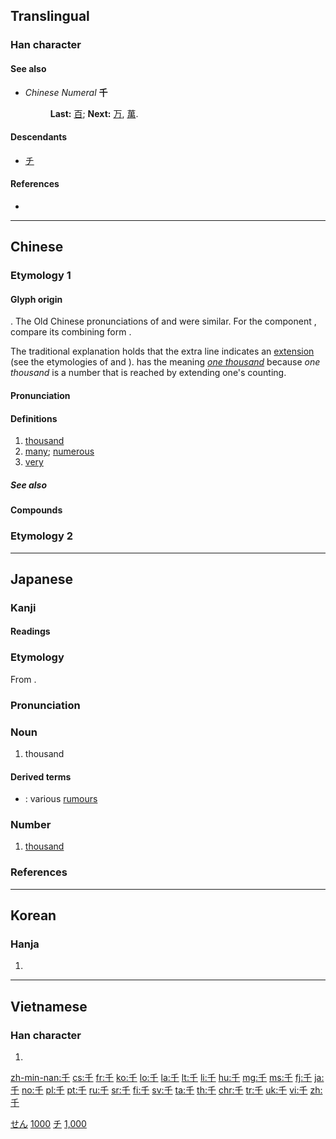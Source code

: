 {{also|于|仟|壬|干|韆}}
{{character info/new}}
==Translingual==
{{stroke order|type=animate}}
{{stroke order|strokes=3}}

===Han character===
{{Han char|rn=24|rad=十|as=01|sn=3|four=20400|canj=HJ|ids=⿱丿十}}

====See also====
* ''Chinese Numeral'' '''千'''
*: '''Last:''' [[百]]; '''Next:''' [[万]], [[萬]].

====Descendants====
* [[チ]]

====References====
* {{Han ref|kx=0155.190|dkj=02697|dj=0351.020|hdz=10059.010|uh=5343|ud=21315|bh=A464|bd=42084}}

----

==Chinese==

===Etymology 1===
{{zh-forms|alt=仟-financial}}

====Glyph origin====
{{Han etyl}}
{{Han compound|一|人|c1=s|c2=p|ls=psc|t1=one, signifying a number}}. The Old Chinese pronunciations of {{och-l|千}} and {{och-l|人}} were similar. For the component {{zh-l|*人}}, compare its combining form {{zh-l|*亻}}.

The traditional explanation holds that the extra line indicates an [[extension]] (see the etymologies of {{zh-l|*年}} and {{zh-l|*延}}). {{lang|zh|千}} has the meaning ''[[one thousand]]'' because ''one thousand'' is a number that is reached by extending one's counting.

====Pronunciation====
{{zh-pron
|m=qiān
|c=cin1
|h=pfs=chhiên
|md=chiĕng
|mn=chheng/chhian
|mn_note=chheng - vernacular, chhian - literary
|mn-t=coin1/cain1
|mn-t_note=coin1 - Chaozhou; cain1 - Huilai
|w=1qi
|mc=y
|oc=y
|ma=zh-qiān.ogg
|cat=num,det,pron,a,adv
}}

====Definitions====
{{zh-hanzi}}

# [[thousand]]
# [[many]]; [[numerous]]
# [[very]]

=====See also=====
{{Chinese-numbers}}

====Compounds====
{{zh-der|千里姻緣一線牽|一刻千金|一壺千金|一字千金|一念三千|一擲千金|一日千里|一曲千金|一瀉千里|一笑千金|一舉千里|一落千丈|一言千金|一諾千金|一飯千金|一髮千鈞|三千世界|三千弟子|三千珠履|三百千千|下筆千言|不遠千里|中千世界|二千石|人千人萬|來千去萬|倚馬千言|僮手指千|儀態萬千|八千子弟|千乘|千乘萬騎|千乞|千了百當|千人所指|千仇萬恨|千仞|千佛塔|千佛山|千佛洞|千依百順|千依萬順|千倉萬箱|千億|千兵萬馬|千刀萬剁|千刀萬剮|千刁萬惡|千千|千千萬萬|千古|千古事|千古傳誦|千古未聞|千古流傳|千古獨步|千古絕唱|千古罪人|千叮萬囑|千呼萬喚|千咒萬罵|千喚萬喚|千夫|千夫所指|千夫長|千奇百怪|千妥萬妥|千妥萬當|千嬌百媚|千嬌百態|千孔百瘡|千字文|千家姓|千家萬戶|千家詩|千尋|千層糕|千山山脈|千山萬壑|千山萬水|千岐萬轍|千島群島|千嶂|千巖萬壑|千巖萬谷|千巖競秀|千差萬別|千年|千年萬載|千年艾|千思萬想|千恩萬謝|千愁萬恨|千愁萬慮|千愁萬緒|千態萬狀|千慮一失|千慮一得|千戶|千挑百選|千挑萬選|千推萬阻|千支萬派|千斤|千斤頂|千方百計|千方萬計|千日紅|千日菊|千日酒|千村萬落|千條萬端|千條萬緒|千歡萬喜|千歲|千歲一時|千湖國|千牛|千牛刀|千狀萬態|千狀萬端|千瓦|千瓦時|千生萬死|千瘡百孔|千百成群|千真萬真|千真萬確|千石|千萬|千萬買鄰|千秋|千秋佳城|千秋萬世|千秋萬代|千秋萬古|千秋萬歲|千秋節|千端萬緒|千篇一律|千紅萬紫|千絲萬縷|千緒萬端|千總|千般|千般萬樣|千葉|千言萬語|千變萬化|千變萬狀|千赫|千足港條|千軍萬馬|千載|千載一合|千載一時|千載一會|千載一逢|千載一遇|千載揚名|千載獨步|千載難逢|千辛百苦|千辛萬苦|千迴百折|千迴百轉|千里|千里一曲|千里命駕|千里猶面|千里眼|千里移檄|千里足|千里迢迢|千里迢遙|千里達|千里鏡|千里馬|千里駒|千里鵝毛|千金|千金一刻|千金一擲|千金一笑|千金一諾|千金之子|千金之家|千金小姐|千金市骨|千金敝帚|千金裘|千金要方|千金記|千金買笑|千金買骨|千金軀|千鈞|千鈞一髮|千鈞重負|千錘百鍊|千鍾粟|千門|千門萬戶|千難萬險|千難萬難|千面人|千章|千頃陂|千頭橘奴|千頭百緒|千頭萬緒|千鬼百怪|各有千秋|咫尺千里|垂馨千祀|壁立千仞|大千|大千世界|大業千秋|小千世界|尺寸千里|尺幅千里|弊帚千金|弱水三千|張千|張大千|志在千里|感慨萬千|成千上萬|成千成萬|成千累萬|成千論萬|打個千兒|打千|掛千|撥萬論千|撥萬輪千|敝帚千金|數以千計|日行千里|日轉千街|日轉千階|柔情萬千|橫掃千軍|殺千刀|毫釐千里|氣象萬千|決勝千里|決策千里|沃野千里|流血千里|無千大萬|無千帶數|無千無萬|片石千鈞|獨立千古|白千層|百了千當|百卉千葩|百媚千嬌|百子千孫|百孔千創|百孔千瘡|百巧千窮|百拙千醜|百歲千秋|百紫千紅|百縱千隨|百計千心|百計千方|百計千謀|百謀千計|百鍛千練|盈千累百|盈千累萬|瞬息千變|萬代千秋|萬兒八千|萬別千差|萬剮千刀|萬千|萬古千秋|萬壽千秋|萬戶千門|萬歲千秋|萬水千山|萬萬千千|萬紅千紫|萬紫千紅|萬緒千端|萬緒千頭|萬縷千絲|萬苦千辛|萬語千言|萬載千秋|萬馬千軍|秋千|立掃千言|筆掃千軍|老千|耍老千|肉重千斤|舉目千里|舳艫千里|英烈千秋|彪炳千古|要千取萬|說千說萬|論千論萬|謬以千里|豪釐千里|負笈千里|貽笑千古|貽笑千秋|赤地千里|跋涉千里|跛鱉千里|跬步千里|軸艫千里|轉戰千里|轉鬥千里|迢迢千里|運籌千里|遺恨千古|遺臭千年|風流千古|髮引千鈞}}

===Etymology 2===
{{zh-see|韆}}

----

==Japanese==

===Kanji===
{{ja-kanji|grade=1|rs=十01}}

====Readings====
{{ja-readings
|goon=[[せん]] (sen)
|kanon=[[せん]] (sen)
|kun=[[ち]] (chi)
|nanori=[[かず]] (kazu), [[ゆき]] (yuki)}}

===Etymology===
{{ja-kanjitab|せん|yomi=o}}
From {{etyl|ltc|ja|sort=せん}} {{m|zh|千|tr=tshen||thousand}}.

===Pronunciation===
{{ja-pron|yomi=o|せん|acc=1|acc_ref=DJR,NHK}}

===Noun===
{{ja-noun|ち}}

# thousand

====Derived terms====
* {{ja-r|千名|ちな}}: various [[rumour]]s

===Number===
{{ja-pos|せん|numeral symbol}}

# [[thousand]]

===References===
<references/>

[[Category:Japanese basic words|せん]]
[[Category:Japanese numeral symbols|1000]]
[[Category:Han characters from which katakana were derived|チ]]

----

==Korean==

===Hanja===
{{ko-hanja|hangeul=천|eumhun=일천|rv=cheon|mr=ch'ŏn}}

# {{defn|lang=ko|sort=十01}}

[[Category:Korean numeral symbols|1,000]]

----

==Vietnamese==

===Han character===
{{vi-hantu|[[thiên]]|rs=十01}}

# {{defn|lang=vi|sort=十01}}

[[zh-min-nan:千]]
[[cs:千]]
[[fr:千]]
[[ko:千]]
[[lo:千]]
[[la:千]]
[[lt:千]]
[[li:千]]
[[hu:千]]
[[mg:千]]
[[ms:千]]
[[fj:千]]
[[ja:千]]
[[no:千]]
[[pl:千]]
[[pt:千]]
[[ru:千]]
[[sr:千]]
[[fi:千]]
[[sv:千]]
[[ta:千]]
[[th:千]]
[[chr:千]]
[[tr:千]]
[[uk:千]]
[[vi:千]]
[[zh:千]]